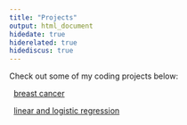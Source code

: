 ```yaml
---
title: "Projects"
output: html_document
hidedate: true
hiderelated: true
hidediscus: true
---
```


Check out some of my coding projects below:


<i class="fa fa-signal"></i> &nbsp; [breast cancer](/project/project1/)

<i class="fa fa-line-chart"></i> &nbsp; [linear and logistic regression](/project/project2/)

<!--
<i class="fa fa-pie-chart"></i> 
<i class="fa fa-tasks"></i> 
-->
